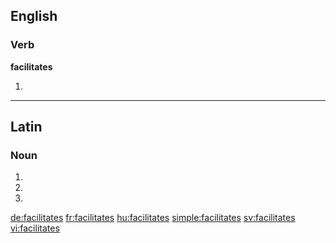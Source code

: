 ==English==

===Verb===
'''facilitates'''

# {{en-third-person singular of|facilitate}}

----

==Latin==

===Noun===
{{la-noun-form|facilitātēs}}

# {{inflection of|facilitās||nom|p|lang=la}}
# {{inflection of|facilitās||acc|p|lang=la}}
# {{inflection of|facilitās||voc|p|lang=la}}


[[de:facilitates]]
[[fr:facilitates]]
[[hu:facilitates]]
[[simple:facilitates]]
[[sv:facilitates]]
[[vi:facilitates]]
